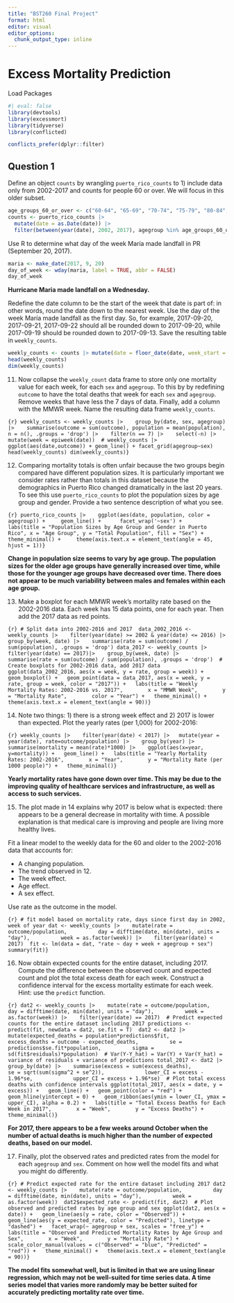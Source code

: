 ```yaml
---
title: "BST260 Final Project"
format: html
editor: visual
editor_options: 
  chunk_output_type: inline
---
```


# Excess Mortality Prediction

Load Packages

```r
#| eval: false 
library(devtools) 
library(excessmort)
library(tidyverse)
library(conflicted)

conflicts_prefer(dplyr::filter)
```

## Question 1

Define an object `counts` by wrangling `puerto_rico_counts` to 1) include data only from 2002-2017 and counts for people 60 or over. We will focus in this older subset.

```r
age_groups_60_or_over <- c("60-64", "65-69", "70-74", "75-79", "80-84", "85-Inf") 
counts <- puerto_rico_counts |>    
  mutate(date = as.Date(date)) |>    
  filter(between(year(date), 2002, 2017), agegroup %in% age_groups_60_or_over)
```

Use R to determine what day of the week María made landfall in PR (September 20, 2017).

```r
maria <- make_date(2017, 9, 20) 
day_of_week <- wday(maria, label = TRUE, abbr = FALSE)  
day_of_week
```

**Hurricane Maria made landfall on a Wednesday.**

Redefine the date column to be the start of the week that date is part of: in other words, round the date down to the nearest week. Use the day of the week María made landfall as the first day. So, for example, 2017-09-20, 2017-09-21, 2017-09-22 should all be rounded down to 2017-09-20, while 2017-09-19 should be rounded down to 2017-09-13. Save the resulting table in `weekly_counts`.

```r
weekly_counts <- counts |> mutate(date = floor_date(date, week_start = 3, unit = "week"))  
head(weekly_counts) 
dim(weekly_counts)
```

11. Now collapse the `weekly_count` data frame to store only one mortality value for each week, for each `sex` and `agegroup`. To this by by redefining `outcome` to have the total deaths that week for each `sex` and `agegroup`. Remove weeks that have less the 7 days of data. Finally, add a column with the MMWR week. Name the resulting data frame `weekly_counts`.

`{r} weekly_counts <- weekly_counts |>    group_by(date, sex, agegroup) |>    summarise(outcome = sum(outcome), population = mean(population), n = n(), .groups = 'drop') |>    filter(n == 7) |>    select(-n) |>    mutate(week = epiweek(date))  # weekly_counts |> ggplot(aes(date,outcome)) + geom_line() + facet_grid(agegroup~sex)  head(weekly_counts) dim(weekly_counts)}`

12. Comparing mortality totals is often unfair because the two groups begin compared have different population sizes. It is particularly important we consider rates rather than totals in this dataset because the demographics in Puerto Rico changed dramatically in the last 20 years. To see this use `puerto_rico_counts` to plot the population sizes by age group and gender. Provide a two sentence description of what you see.

`{r} puerto_rico_counts |>    ggplot(aes(date, population, color = agegroup)) +     geom_line() +      facet_wrap('~sex') +     labs(title = "Population Sizes by Age Group and Gender in Puerto Rico", x = "Age Group", y = "Total Population", fill = "Sex") +     theme_minimal() +     theme(axis.text.x = element_text(angle = 45, hjust = 1))}`

**Change in population size seems to vary by age group. The population sizes for the older age groups have generally increased over time, while those for the younger age groups have decreased over time. There does not appear to be much variability between males and females within each age group.**

13. Make a boxplot for each MMWR week's mortality rate based on the 2002-2016 data. Each week has 15 data points, one for each year. Then add the 2017 data as red points.

`{r} # Split data into 2002-2016 and 2017  data_2002_2016 <- weekly_counts |>    filter(year(date) >= 2002 & year(date) <= 2016) |>    group_by(week, date) |>    summarise(rate = sum(outcome) / sum(population), .groups = 'drop') data_2017 <- weekly_counts |>    filter(year(date) == 2017)|>    group_by(week, date) |>    summarise(rate = sum(outcome) / sum(population), .groups = 'drop')  # Create boxplots for 2002-2016 data, add 2017 data ggplot(data_2002_2016, aes(x = week, y = rate, group = week)) +   geom_boxplot() +   geom_point(data = data_2017, aes(x = week, y = rate, group = week, color = "2017")) +   labs(title = "Weekly Mortality Rates: 2002-2016 vs. 2017",        x = "MMWR Week",        y = "Mortality Rate",        color = "Year") +   theme_minimal() +   theme(axis.text.x = element_text(angle = 90))}`

14. Note two things: 1) there is a strong week effect and 2) 2017 is lower than expected. Plot the yearly rates (per 1,000) for 2002-2016:

`{r} weekly_counts |>    filter(year(date) < 2017) |>   mutate(year = year(date), rate=outcome/population) |>    group_by(year) |>    summarise(mortality = mean(rate)*1000) |>    ggplot(aes(x=year, y=mortality)) +   geom_line() +   labs(title = "Yearly Mortality Rates: 2002-2016",        x = "Year",        y = "Mortality Rate (per 1000 people)") +   theme_minimal()}`

**Yearly mortality rates have gone down over time. This may be due to the improving quality of healthcare services and infrastructure, as well as access to such services.**

15. The plot made in 14 explains why 2017 is below what is expected: there appears to be a general decrease in mortality with time. A possible explanation is that medical care is improving and people are living more healthy lives.

Fit a linear model to the weekly data for the 60 and older to the 2002-2016 data that accounts for:

-   A changing population.
-   The trend observed in 12.
-   The week effect.
-   Age effect.
-   A sex effect.

Use rate as the outcome in the model.

`{r} # fit model based on mortality rate, days since first day in 2002, week of year dat <- weekly_counts |>    mutate(rate = outcome/population,          day = difftime(date, min(date), units = "day"),          week = as.factor(week)) |>    filter(year(date) < 2017)  fit <- lm(data = dat, "rate ~ day + week + agegroup + sex") summary(fit)}`

16. Now obtain expected counts for the entire dataset, including 2017. Compute the difference between the observed count and expected count and plot the total excess death for each week. Construct a confidence interval for the excess mortality estimate for each week. Hint: use the `predict` function.

`{r} dat2 <- weekly_counts |>    mutate(rate = outcome/population,          day = difftime(date, min(date), units = "day"),          week = as.factor(week)) |>    filter(year(date) == 2017)  # Predict expected counts for the entire dataset including 2017 predictions <- predict(fit, newdata = dat2, se.fit = T)  dat2 <- dat2 |>    mutate(expected_deaths = population*predictions$fit,          excess_deaths = outcome - expected_deaths,          se = predictions$se.fit*population,          sigma = sd(fit$residuals)*population)  # Var(Y-Y_hat) = Var(Y) + Var(Y_hat) = variance of residuals + variance of predictions total_2017 <- dat2 |>    group_by(date) |>    summarise(excess = sum(excess_deaths),              se = sqrt(sum(sigma^2 + se^2)),             lower_CI = excess - 1.96*se,             upper_CI = excess + 1.96*se)  # Plot total excess deaths with confidence intervals ggplot(total_2017, aes(x = date, y = excess)) +   geom_line() +   geom_point(color = "red") +   geom_hline(yintercept = 0) +   geom_ribbon(aes(ymin = lower_CI, ymax = upper_CI), alpha = 0.2) +   labs(title = "Total Excess Deaths for Each Week in 2017",        x = "Week",        y = "Excess Deaths") +   theme_minimal()}`

**For 2017, there appears to be a few weeks around October when the number of actual deaths is much higher than the number of expected deaths, based on our model.**

17. Finally, plot the observed rates and predicted rates from the model for each `agegroup` and `sex`. Comment on how well the model fits and what you might do differently.

`{r} # Predict expected rate for the entire dataset including 2017 dat2 <- weekly_counts |>    mutate(rate = outcome/population,          day = difftime(date, min(date), units = "day"),          week = as.factor(week))  dat2$expected_rate <- predict(fit, dat2)  # Plot observed and predicted rates by age group and sex ggplot(dat2, aes(x = date)) +   geom_line(aes(y = rate, color = "Observed")) +   geom_line(aes(y = expected_rate, color = "Predicted"), linetype = "dashed") +   facet_wrap(~ agegroup + sex, scales = "free_y") +   labs(title = "Observed and Predicted Mortality Rates by Age Group and Sex",        x = "Week",        y = "Mortality Rate") +   scale_color_manual(values = c("Observed" = "blue", "Predicted" = "red")) +   theme_minimal() +   theme(axis.text.x = element_text(angle = 90))}`

**The model fits somewhat well, but is limited in that we are using linear regression, which may not be well-suited for time series data. A time series model that varies more randomly may be better suited for accurately predicting mortality rate over time.**

